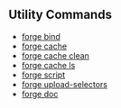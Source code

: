 ## Utility Commands

- [forge bind](/forge/reference/forge-bind.mdx)
- [forge cache](/forge/reference/forge-cache.mdx)
- [forge cache clean](/forge/reference/forge-cache-clean.mdx)
- [forge cache ls](/forge/reference/forge-cache-ls.mdx)
- [forge script](/forge/reference/forge-script.mdx)
- [forge upload-selectors](/forge/reference/forge-upload-selectors.mdx)
- [forge doc](/forge/reference/forge-doc.mdx)
